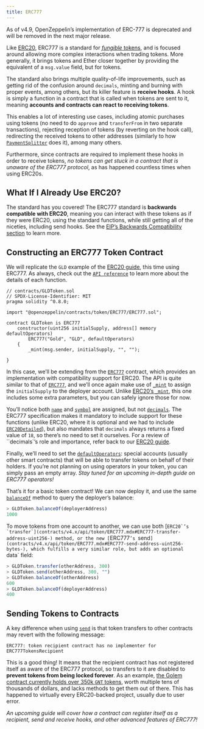 ```yaml
---
title: ERC777
---
```


<Callout type='warn'>
As of v4.9, OpenZeppelin’s implementation of ERC-777 is deprecated and will be removed in the next major release.
</Callout>

Like [ERC20](erc20.mdx), ERC777 is a standard for [_fungible_ tokens](tokens.mdx#different-kinds-of-tokens), and is focused around allowing more complex interactions when trading tokens. More generally, it brings tokens and Ether closer together by providing the equivalent of a `msg.value` field, but for tokens.

The standard also brings multiple quality-of-life improvements, such as getting rid of the confusion around `decimals`, minting and burning with proper events, among others, but its killer feature is **receive hooks**. A hook is simply a function in a contract that is called when tokens are sent to it, meaning **accounts and contracts can react to receiving tokens**.

This enables a lot of interesting use cases, including atomic purchases using tokens (no need to do `approve` and `transferFrom` in two separate transactions), rejecting reception of tokens (by reverting on the hook call), redirecting the received tokens to other addresses (similarly to how [`PaymentSplitter`](api:payment#PaymentSplitter) does it), among many others.

Furthermore, since contracts are required to implement these hooks in order to receive tokens, _no tokens can get stuck in a contract that is unaware of the ERC777 protocol_, as has happened countless times when using ERC20s.

## What If I Already Use ERC20?

The standard has you covered! The ERC777 standard is **backwards compatible with ERC20**, meaning you can interact with these tokens as if they were ERC20, using the standard functions, while still getting all of the niceties, including send hooks. See the [EIP’s Backwards Compatibility section](https://eips.ethereum.org/EIPS/eip-777#backward-compatibility) to learn more.

## Constructing an ERC777 Token Contract

We will replicate the `GLD` example of the [ERC20 guide](erc20.mdx#constructing-an-erc20-token-contract), this time using ERC777. As always, check out the [`API reference`](contracts/v4.x/api/token/ERC777.mdx) to learn more about the details of each function.

```solidity
// contracts/GLDToken.sol
// SPDX-License-Identifier: MIT
pragma solidity ^0.8.0;

import "@openzeppelin/contracts/token/ERC777/ERC777.sol";

contract GLDToken is ERC777 
    constructor(uint256 initialSupply, address[] memory defaultOperators)
        ERC777("Gold", "GLD", defaultOperators)
    {
        _mint(msg.sender, initialSupply, "", "");
    
}
```

In this case, we’ll be extending from the [`ERC777`](contracts/v4.x/api/token/ERC777.mdx#ERC777) contract, which provides an implementation with compatibility support for ERC20. The API is quite similar to that of [`ERC777`](contracts/v4.x/api/token/ERC777.mdx#ERC777), and we’ll once again make use of [`_mint`](contracts/v4.x/api/token/ERC777.mdx#ERC777-_mint-address-address-uint256-bytes-bytes-) to assign the `initialSupply` to the deployer account. Unlike [ERC20’s `_mint`](contracts/v4.x/api/token/ERC20.mdx#ERC20-_mint-address-uint256-), this one includes some extra parameters, but you can safely ignore those for now.

You’ll notice both [`name`](contracts/v4.x/api/token/ERC777.mdx#IERC777-name--) and [`symbol`](contracts/v4.x/api/token/ERC777.mdx#IERC777-symbol--) are assigned, but not [`decimals`](contracts/v4.x/api/token/ERC777.mdx#ERC777-decimals--). The ERC777 specification makes it mandatory to include support for these functions (unlike ERC20, where it is optional and we had to include [`ERC20Detailed`](contracts/v4.x/api/token/ERC20.mdx#ERC20Detailed)), but also mandates that `decimals` always returns a fixed value of `18`, so there’s no need to set it ourselves. For a review of ``decimals`’s role and importance, refer back to our [ERC20 guide](erc20.mdx#a-note-on-decimals).

Finally, we’ll need to set the [`defaultOperators`](contracts/v4.x/api/token/ERC777.mdx#IERC777-defaultOperators--): special accounts (usually other smart contracts) that will be able to transfer tokens on behalf of their holders. If you’re not planning on using operators in your token, you can simply pass an empty array. _Stay tuned for an upcoming in-depth guide on ERC777 operators!_

That’s it for a basic token contract! We can now deploy it, and use the same [`balanceOf`](contracts/v4.x/api/token/ERC777.mdx#IERC777-balanceOf-address-) method to query the deployer’s balance:

```javascript
> GLDToken.balanceOf(deployerAddress)
1000
```

To move tokens from one account to another, we can use both [``ERC20`’s `transfer`](contracts/v4.x/api/token/ERC777.mdx#ERC777-transfer-address-uint256-) method, or the new [``ERC777`’s `send`](contracts/v4.x/api/token/ERC777.mdx#ERC777-send-address-uint256-bytes-), which fulfills a very similar role, but adds an optional `data` field:

```javascript
> GLDToken.transfer(otherAddress, 300)
> GLDToken.send(otherAddress, 300, "")
> GLDToken.balanceOf(otherAddress)
600
> GLDToken.balanceOf(deployerAddress)
400
```

## Sending Tokens to Contracts

A key difference when using [`send`](contracts/v4.x/api/token/ERC777.mdx#ERC777-send-address-uint256-bytes-) is that token transfers to other contracts may revert with the following message:

```text
ERC777: token recipient contract has no implementer for ERC777TokensRecipient
```

This is a good thing! It means that the recipient contract has not registered itself as aware of the ERC777 protocol, so transfers to it are disabled to **prevent tokens from being locked forever**. As an example, [the Golem contract currently holds over 350k `GNT` tokens](https://etherscan.io/token/0xa74476443119A942dE498590Fe1f2454d7D4aC0d?a=0xa74476443119A942dE498590Fe1f2454d7D4aC0d), worth multiple tens of thousands of dollars, and lacks methods to get them out of there. This has happened to virtually every ERC20-backed project, usually due to user error.

_An upcoming guide will cover how a contract can register itself as a recipient, send and receive hooks, and other advanced features of ERC777!_
